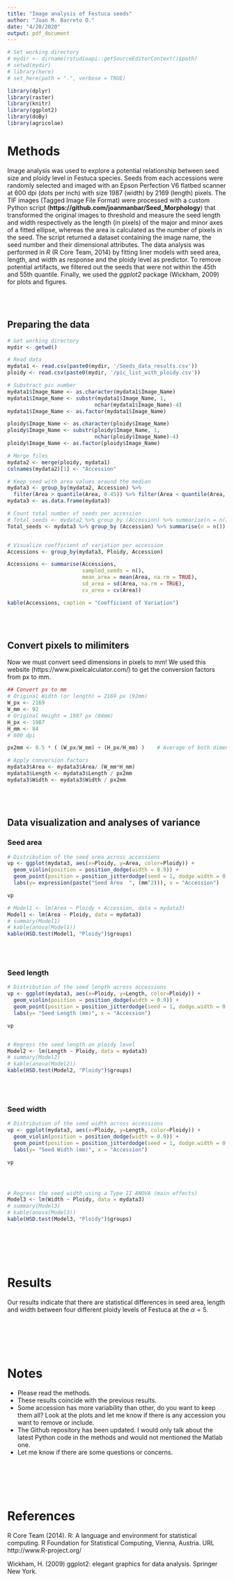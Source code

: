 ```yaml
---
title: "Image analysis of Festuca seeds"
author: "Joan M. Barreto O."
date: "4/20/2020"
output: pdf_document
---
```


```r
# Set working directory
# mydir <- dirname(rstudioapi::getSourceEditorContext()$path)
# setwd(mydir)
# library(here)
# set_here(path = ".", verbose = TRUE)

library(dplyr)
library(raster)
library(knitr)
library(ggplot2)
library(doBy)
library(agricolae)

```


\color{black}

# **Methods**

Image analysis was used to explore a potential relationship between seed size and ploidy level in Festuca species. Seeds from each accessions were randomly selected and imaged with an Epson Perfection V6 flatbed scanner at 600 dpi (dots per inch) with size 1987 (width) by 2169 (length) pixels. The TIF images (Tagged Image File Format) were processed with a custom Python script (**https://github.com/joanmanbar/Seed_Morphology**) that transformed the original images to threshold and measure the seed length and width respectively as the length (in pixels) of the major and minor axes of a fitted ellipse, whereas the area is calculated as the number of pixels in the seed. The script returned a dataset containing the image name, the seed number and their dimensional attributes. The data analysis was performed in _R_ (R Core Team, 2014) by fitting liner models with seed area, length, and width as response and the ploidy level as predictor. To remove potential artifacts, we filtered out the seeds that were not within the 45th and 55th quantile. Finally, we used the _ggplot2_ package (Wickham, 2009) for plots and figures.




\
\

## **Preparing the data**

```r
# Get working directory
mydir <- getwd()

# Read data 
mydata1 <- read.csv(paste0(mydir, '/Seeds_data_results.csv'))
ploidy <- read.csv(paste0(mydir, '/pic_list_with_ploidy.csv'))

# Substract pic number
mydata1$Image_Name <- as.character(mydata1$Image_Name)
mydata1$Image_Name <- substr(mydata1$Image_Name, 1, 
                            nchar(mydata1$Image_Name)-4)
mydata1$Image_Name <- as.factor(mydata1$Image_Name)

ploidy$Image_Name <- as.character(ploidy$Image_Name)
ploidy$Image_Name <- substr(ploidy$Image_Name, 1, 
                            nchar(ploidy$Image_Name)-4)
ploidy$Image_Name <- as.factor(ploidy$Image_Name)

# Merge files
mydata2 <- merge(ploidy, mydata1)
colnames(mydata2)[1] <- "Accession"

# Keep seed with area values around the median
mydata3 <- group_by(mydata2, Accession) %>%
  filter(Area > quantile(Area, 0.45)) %>% filter(Area < quantile(Area, 0.55))
mydata3 <- as.data.frame(mydata3)

# Count total number of seeds per accession
# Total_seeds <- mydata2 %>% group_by (Accession) %>% summarise(n = n())
Total_seeds <- mydata3 %>% group_by (Accession) %>% summarise(n = n())


# Visualize coefficient of variation per accession
Accessions <- group_by(mydata3, Ploidy, Accession)

Accessions <- summarise(Accessions,
                        sampled_seeds = n(),
                        mean_area = mean(Area, na.rm = TRUE),
                        sd_area = sd(Area, na.rm = TRUE),
                        cv_area = cv(Area))

kable(Accessions, caption = "Coefficient of Variation")

```



\
\

## **Convert pixels to milimiters**

Now we must convert seed dimensions in pixels to mm!
We used this website (https://www.pixelcalculator.com/) to get the conversion factors from px to mm.

```r

## Convert px to mm
# Original Width (or length) = 2169 px (92mm)
W_px <- 2169
W_mm <- 92
# Original Height = 1987 px (84mm)
H_px <- 1987
H_mm <- 84
# 600 dpi

px2mm <- 0.5 * ( (W_px/W_mm) + (H_px/H_mm) )    # Average of both dimensions

# Apply conversion factors
mydata3$Area <- mydata3$Area/ (W_mm*H_mm)
mydata3$Length <- mydata3$Length / px2mm
mydata3$Width <- mydata3$Width / px2mm


```



\
\

## **Data visualization and analyses of variance**


### **Seed area**
```r

# Distribution of the seed area across accessions
vp <- ggplot(mydata3, aes(x=Ploidy, y=Area, color=Ploidy)) +
  geom_violin(position = position_dodge(width = 0.9)) +
  geom_point(position = position_jitterdodge(seed = 1, dodge.width = 0.9)) + 
  labs(y= expression(paste("Seed Area  ", (mm^2))), x = "Accession")

vp

# Model1 <- lm(Area ~ Ploidy + Accession, data = mydata3)
Model1 <- lm(Area ~ Ploidy, data = mydata3)
# summary(Model1)
# kable(anova(Model1))
kable(HSD.test(Model1, "Ploidy")$groups)

```
\
\

### **Seed length**

```r

# Distribution of the seed length across accessions
vp <- ggplot(mydata3, aes(x=Ploidy, y=Length, color=Ploidy)) +
  geom_violin(position = position_dodge(width = 0.9)) +
  geom_point(position = position_jitterdodge(seed = 1, dodge.width = 0.9)) + 
  labs(y= "Seed Length (mm)", x = "Accession")

vp


# Regress the seed length on ploidy level
Model2 <- lm(Length ~ Ploidy, data = mydata3)
# summary(Model2)
# kable(anova(Model2))
kable(HSD.test(Model2, "Ploidy")$groups)

```


\
\

### **Seed width**

```r

# Distribution of the seed width across accessions
vp <- ggplot(mydata3, aes(x=Ploidy, y=Length, color=Ploidy)) +
  geom_violin(position = position_dodge(width = 0.9)) +
  geom_point(position = position_jitterdodge(seed = 1, dodge.width = 0.9)) + 
  labs(y= "Seed Width (mm)", x = "Accession")

vp




# Regress the seed width using a Type II ANOVA (main effects)
Model3 <- lm(Width ~ Ploidy, data = mydata3)
# summary(Model3)
# kable(anova(Model3))
kable(HSD.test(Model3, "Ploidy")$groups)

```




\
\
\
\

# **Results**
Our results indicate that there are statistical differences in seed area, length and width between four different ploidy levels of Festuca at the $\alpha = 5%$. 

\
\
\
\


\color{red}
# **Notes**
- Please read the methods. 
- These results coincide with the previous results.
- Some accession has more variability than other, do you want to keep them all? Look at the plots and let me know if there is any accession you want to remove or include.
- The Github repository has been updated. I would only talk about the latest Python code in the methods and would not mentioned the Matlab one.
- Let me know if there are some questions or concerns.

\color{black}


\
\
\
\

# **References**

R Core Team (2014). R: A language and environment for statistical computing. R Foundation for Statistical
Computing, Vienna, Austria. URL http://www.R-project.org/

Wickham, H. (2009) ggplot2: elegant graphics for data analysis. Springer New York.



